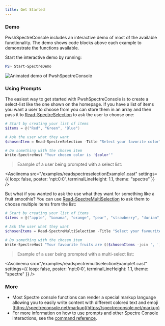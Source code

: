 ```yaml
---
title: Get Started
---
```



### Demo

PwshSpectreConsole includes an interactive demo of most of the available functionality. The demo shows code blocks above each example to demonstrate the functions available. 

Start the interactive demo by running:

```powershell
PS> Start-SpectreDemo
```

![Animated demo of PwshSpectreConsole](/demo.gif)

### Using Prompts

The easiest way to get started with PwshSpectreConsole is to create a select-list like the one shown on the homepage. If you have a list of items you want a user to choose from you can store them in an array and then pass it to [Read-SpectreSelection](../reference/read-spectreselection) to ask the user to choose one:

```powershell
# Start by creating your list of items
$items = @("Red", "Green", "Blue")

# Ask the user what they want
$chosenItem = Read-SpectreSelection -Title "Select your favorite color" -Choices $items -Color "Green"

# Do something with the chosen item
Write-SpectreHost "Your chosen color is '$color'"
```

> Example of a user being prompted with a select list:

<Asciinema
    src="/examples/readspectreselectionExample1.cast"
    settings={{
        loop: false,
        poster: 'npt:0:0',
        terminalLineHeight: 1.1,
        theme: "spectre"
    }}
/>

But what if you wanted to ask the use what they want for something like a fruit smoothie? You can use [Read-SpectreMultiSelection](../reference/read-spectremultiselection) to ask them to choose multiple items from the list:

```powershell
# Start by creating your list of items
$items = @("apple", "banana", "orange", "pear", "strawberry", "durian", "lemon")

# Ask the user what they want
$chosenItems = Read-SpectreMultiSelection -Title "Select your favourite fruits" -Choices $items

# Do something with the chosen item
Write-SpectreHost "Your favourite fruits are $($chosenItems -join ', ')"
```

> Example of a user being prompted with a multi-select list:

<Asciinema
    src="/examples/readspectremultiselectionExample1.cast"
    settings={{
        loop: false,
        poster: 'npt:0:0',
        terminalLineHeight: 1.1,
        theme: "spectre"
    }}
/>

### More

- Most Spectre console functions can render a special markup language allowing you to easily write content with different colored text and emoji [https://spectreconsole.net/markup](https://spectreconsole.net/markup)
- For more information on how to use prompts and other Spectre Console interactions, see the [command reference](/reference/config/set-spectrecolors/).
